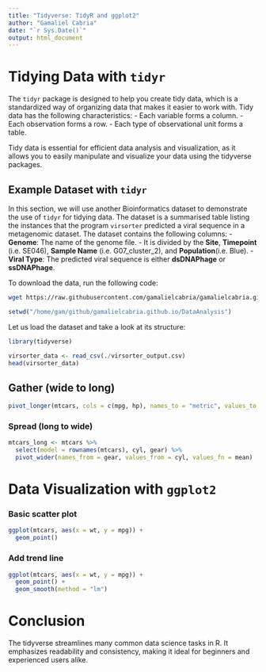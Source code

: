 ```yaml
---
title: "Tidyverse: TidyR and ggplot2"
author: "Gamaliel Cabria"
date: "`r Sys.Date()`"
output: html_document
---
```


# Tidying Data with `tidyr`
The `tidyr` package is designed to help you create tidy data, which is a standardized way of organizing data that makes it easier to work with. Tidy data has the following characteristics:
- Each variable forms a column.
- Each observation forms a row.
- Each type of observational unit forms a table.
  
Tidy data is essential for efficient data analysis and visualization, as it allows you to easily manipulate and visualize your data using the tidyverse packages.

## Example Dataset with `tidyr`
In this section, we will use another Bioinformatics dataset to demonstrate the use of `tidyr` for tidying data. The dataset is a summarised table listing the instances that the program `virsorter` predicted a viral sequence in a metagenomic dataset. The dataset contains the following columns:
- **Genome**: The name of the genome file.
  - It is divided by the **Site**, **Timepoint** (i.e. SE046), **Sample Name** (i.e. G07_cluster_2), and **Population**(i.e. Blue).
- **Viral Type**: The predicted viral sequence is either **dsDNAPhage** or **ssDNAPhage**.

To download the data, run the following code:
```bash
wget https://raw.githubusercontent.com/gamalielcabria/gamalielcabria.github.io/main/DataAnalysis/files/virsorter/virsorter_output.csv
```

```r
setwd("/home/gam/github/gamalielcabria.github.io/DataAnalysis")
```

Let us load the dataset and take a look at its structure:
```r
library(tidyverse)

virsorter_data <- read_csv(./virsorter_output.csv)
head(virsorter_data)
```

## Gather (wide to long)
```r
pivot_longer(mtcars, cols = c(mpg, hp), names_to = "metric", values_to = "value") %>% head()
```

### Spread (long to wide)
```r
mtcars_long <- mtcars %>% 
  select(model = rownames(mtcars), cyl, gear) %>% 
  pivot_wider(names_from = gear, values_from = cyl, values_fn = mean)
```

# Data Visualization with `ggplot2`

### Basic scatter plot
```r
ggplot(mtcars, aes(x = wt, y = mpg)) + 
  geom_point()
```

### Add trend line
```r
ggplot(mtcars, aes(x = wt, y = mpg)) + 
  geom_point() + 
  geom_smooth(method = "lm")
```

# Conclusion
The tidyverse streamlines many common data science tasks in R. It emphasizes readability and consistency, making it ideal for beginners and experienced users alike.
